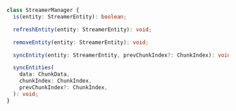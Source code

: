 ```ts
class StreamerManager {
  is(entity: StreamerEntity): boolean;

  refreshEntity(entity: StreamerEntity): void;

  removeEntity(entity: StreamerEntity): void;

  syncEntity(entity: StreamerEntity, prevChunkIndex?: ChunkIndex): void;

  syncEntities(
    data: ChunkData,
    chunkIndex: ChunkIndex,
    prevChunkIndex?: ChunkIndex,
  ): void;
}
```
